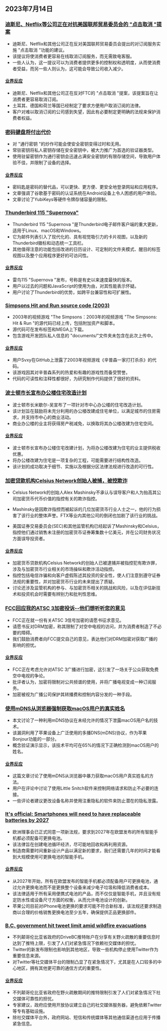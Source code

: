 

<CallToAction />

<Steps>

## 2023年7月14日

### [迪斯尼、Netflix等公司正在对抗美国联邦贸易委员会的 "点击取消 "提案](https://www.businessinsider.com/hollywood-streamers-oppose-ftc-proposal-regulation-click-to-cancel-subscription-2023-7)

- 迪斯尼、Netflix和其他公司正在反对美国联邦贸易委员会提出的对订阅服务实施 "点击取消 "功能的建议。
- 该提议将使消费者更容易在线取消订阅服务，而无需致电客服。
- 一些人认为，这一提议可以为消费者提供更多的控制权和透明度，从而使消费者受益，而另一些人则认为，这可能会导致公司收入减少。

#### [业界反应](http://news.ycombinator.com/item?id=36706138)

- 迪斯尼、Netflix和其他公司正在反对FTC的 "点击取消 "提案，该提案旨在让消费者更容易取消订阅。
- 土耳其、德国和荷兰等国已经制定了要求方便用户取消订阅的法律。
- 客户对难以取消订阅的公司感到失望，因此有必要制定更明确的法规来保护消费者权益。

### [密码键盘将付出代价](https://fy.blackhats.net.au/blog/2023-02-02-how-hype-will-turn-your-security-key-into-junk/)

- 对 "通行密钥 "的炒作可能会使安全密钥变得过时和无用。
- 常驻密钥将私人密钥存储在安全密钥中，被大力推广为首选的验证器类型。
- 使用驻留密钥作为通行密钥会迅速占满安全密钥的有限存储空间，导致用户体验不佳，并限制了设备的选择。

#### [业界反应](http://news.ycombinator.com/item?id=36712497)

- 密码匙是密码的替代品，可以更快、更方便、更安全地登录网站和应用程序。
- 文章强调了谷歌基于密码的认证系统在Android设备上令人困惑的用户体验。
- 文章讨论了YubiKeys等硬件令牌存储容量的限制。

### [Thunderbird 115 "Supernova"](https://blog.thunderbird.net/2023/07/our-fastest-most-beautiful-release-ever-thunderbird-115-supernova-is-here/)

- Thunderbird 115 "Supernova "是Thunderbird电子邮件客户端的重大更新，适用于Linux、macOS和Windows。
- 它为邮件列表引入了现代化的、具有视觉吸引力的卡片视图，以及新的Thunderbird徽标和动态统一工具栏。
- 其他值得注意的功能包括改进的日历设计、可定制的文件夹模式、醒目的标签视图以及整个应用程序更好的可访问性。

#### [业界反应](http://news.ycombinator.com/item?id=36703474)

- 雷鸟115 "Supernova "发布，号称是有史以来速度最快的版本。
- 用户以过去的问题和JavaScript的使用为由，对其性能表示怀疑。
- 用户讨论了Thunderbird的优势，如跨平台兼容性和可扩展性。

### [Simpsons Hit and Run source code (2003)](https://github.com/Svxy/The-Simpsons-Hit-and-Run)

- 2003年的视频游戏 "The Simpsons：2003年的视频游戏 "The Simpsons: Hit & Run "的源代码已经上传，包括附加资产和脚本。
- 源代码可在发布标签和MEGA上下载。
- 包含游戏开发团队私人信息的 "documents/"文件夹未包含在此次上传中。

#### [业界反应](http://news.ycombinator.com/item?id=36703711)

- 用户Svxy在GitHub上泄露了2003年视频游戏《辛普森一家打打杀杀》的代码。
- 该游戏因其对辛普森系列的热爱和有趣的游戏性而备受赞誉。
- 代码的可读性和注释性都很好，为研究制作代码提供了很好的资料。

### [波士顿市长宣布办公楼住宅改造计划](https://www.bostonplans.org/news-calendar/news-updates/2023/07/10/mayor-wu-announces-residential-conversion-program)

- 波士顿市长米歇尔-吴宣布了一项针对市中心办公楼的住宅改造计划。
- 该计划旨在鼓励将未充分利用的办公楼改建成住宅单位，以满足城市的住房需求，并支持市中心的商业活动。
- 商业办公楼的业主将获得房产税减免，以换取将其办公楼改建为住宅空间。

#### [业界反应](http://news.ycombinator.com/item?id=36715504)

- 波士顿市长宣布办公楼住宅改建计划，为将办公楼改建为住宅的业主提供税收优惠。
- 将办公楼改建为住宅是一项复杂的工程，可能需要进行结构性改造。
- 该计划的成功取决于细节、实施以及根据分区法律法规进行改造的可行性。

### [加密贷款机构Celsius Network创始人被捕，被控欺诈](https://www.reuters.com/markets/us-sec-sues-celsius-network-its-founder-2023-07-13/)

- Celsius Network的创始人Alex Mashinsky不承认与误导客户和人为抬高其公司加密货币代币价值的指控有关的欺诈指控。

- Mashinsky是因欺诈指控而被起诉的几位加密货币行业人士之一，他的行为损害了该行业的整体声誉。FTX等业内其他公司的倒闭也加剧了该行业的挑战。

- 美国证券交易委员会(SEC)和其他监管机构已经起诉了Mashinsky和Celsius，指控他们通过销售未注册的加密货币证券筹集数十亿美元，并在公司财务状况方面误导投资者。

#### [业界反应](http://news.ycombinator.com/item?id=36710558)

- 加密货币贷款机构Celsius Network的创始人已被逮捕并被指控犯有欺诈罪，涉及与加密货币行业相关的市场操纵和欺诈活动指控。
- 指控包括电信诈骗和向客户虚假陈述其投资的安全性，使人们注意到遵守证券法规的重要性，并对加密货币行业的未来提出了质疑。
- 讨论还涉及监管机构的参与、与加密货币相关的挑战和风险，以及在评估新技术和投资机会时需要有辨别力和批判性思维。

### [FCC回应我的ATSC 3加密投诉--他们想听听您的意见](https://blog.lon.tv/2023/07/10/the-fcc-responds-to-my-atsc-3-encryption-complaint-they-want-to-hear-from-you/)

- FCC正在就一份有关ATSC 3信号加密的请愿书征求意见。
- 请愿书反对DRM加密，称其限制了对空中电视的访问，并为消费者制造了不必要的障碍。
- 我们鼓励消费者向FCC提交自己的意见，表达他们对DRM加密对获取广播的影响的担忧。

#### [业界反应](http://news.ycombinator.com/item?id=36713037)

- FCC正在考虑允许对ATSC 3广播进行加密，这引发了一场关于公众获取免费空中电视的争论。
- 批评者认为，加密将限制对公共频谱的使用，并将广播电视变成一种订阅服务。
- 加密被视为广播公司保护其转播费和控制内容分发的一种手段。

### [使用mDNS从浏览器强制获取macOS用户的真实姓名](https://fingerprint.com/blog/apple-macos-mdns-brute-force/)

- 本文讨论了一种利用mDNS协议在未经允许的情况下泄露macOS用户名的技术。
- 该漏洞利用了苹果设备上广泛使用的多播DNS(mDNS)协议，作为苹果Bonjour功能的一部分。
- 概念验证演示显示，该技术平均可在65%的情况下正确检测到macOS用户的姓名。

#### [业界反应](http://news.ycombinator.com/item?id=36712788)

- 这篇文章讨论了使用mDNS从浏览器中暴力获取macOS用户真实姓名的方法。
- 用户在评论中讨论了使用Little Snitch软件来控制网络请求和防止不必要的连接。
- 一些评论者建议更改设备名称并使用注重隐私的软件来防止潜在的隐私泄露。

### [It's official: Smartphones will need to have replaceable batteries by 2027](https://www.androidauthority.com/phones-with-replaceable-batteries-2027-3345155/)

- 欧洲理事会已正式同意一项新法规，要求到2027年在欧盟发布的所有智能手机都必须配备可更换电池。
- 该法律旨在创建电池循环经济，尽可能地回收和再利用资源。
- 制造商需要时间重新设计产品以满足新的要求，我们还需要几年的时间才能看到大规模使用可更换电池的智能手机。

#### [业界反应](http://news.ycombinator.com/item?id=36712894)

- 从2027年开始，所有在欧盟发布的智能手机都必须配备用户可更换电池，通过允许更换电池而不是更换整个设备来减少电子垃圾和降低消费者成本。
- 该法律适用于所有采用便携式电池的产品，而不仅仅是智能手机，并且没有规定防水性或设备尺寸方面的权衡，从而允许电池设计的创新。
- 苹果公司目前对iPhone电池更换的要求可能不符合新标准，该法规还要求制造商以合理的价格销售更换电池至少五年，确保提供正品更换部件。

### [B.C. government hit tweet limit amid wildfire evacuations](https://www.vancouverisawesome.com/highlights/bc-government-hit-tweet-limit-amid-wildfire-evacuations-7268169)

- 不列颠哥伦比亚省政府的DriveBC推特账户在分享有关野火疏散的重要信息时达到了推特上限，引发了人们对紧急情况下依赖社交媒体的担忧。
- Twitter的新发布限制也影响到其他地区，导致一些机构停止使用Twitter作为重要信息来源。
- 对Twitter等社交媒体平台的限制凸显了在紧急情况下，尤其是在人口较多的中心地区，拥有其他更可靠的通信方式的重要性。

#### [业界反应](http://news.ycombinator.com/item?id=36708550)

- 不列颠哥伦比亚省政府在野火疏散期间的推特限制引发了人们对紧急情况下社交媒体可靠性的担忧。
- 专家建议，政府应使用开放协议建立自己的社交媒体服务器，避免依赖Twitter等专有基础设施。
- 除社交媒体平台外，政府网站、短信和传统媒体等其他通信渠道也应用于传播紧急信息。

</Steps>
